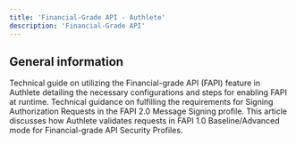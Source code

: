 ```yaml
---
title: 'Financial-Grade API - Authlete'
description: 'Financial-Grade API'
---
```


## General information
Technical guide on utilizing the Financial-grade API (FAPI) feature in Authlete detailing the necessary configurations and steps for enabling FAPI at runtime.
Technical guidance on fulfilling the requirements for Signing Authorization Requests in the FAPI 2.0 Message Signing profile.
This article discusses how Authlete validates requests in FAPI 1.0 Baseline/Advanced mode for Financial-grade API Security Profiles.
